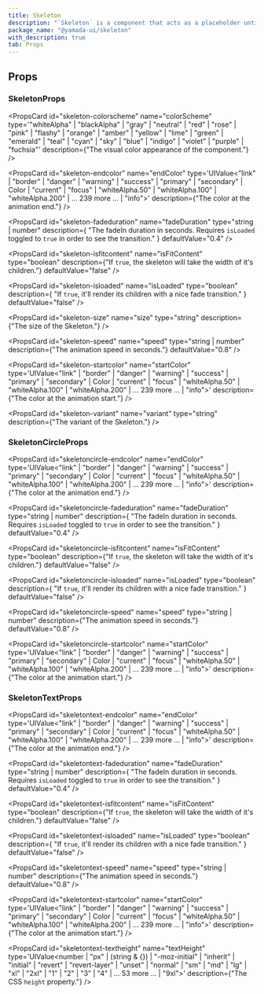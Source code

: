 ```yaml
---
title: Skeleton
description: "`Skeleton` is a component that acts as a placeholder until content is loaded."
package_name: "@yamada-ui/skeleton"
with_description: true
tab: Props
---
```


## Props

### SkeletonProps

<PropsCard
  id="skeleton-colorscheme"
  name="colorScheme"
  type='"whiteAlpha" | "blackAlpha" | "gray" | "neutral" | "red" | "rose" | "pink" | "flashy" | "orange" | "amber" | "yellow" | "lime" | "green" | "emerald" | "teal" | "cyan" | "sky" | "blue" | "indigo" | "violet" | "purple" | "fuchsia"'
  description={"The visual color appearance of the component."}
/>

<PropsCard
  id="skeleton-endcolor"
  name="endColor"
  type='UIValue<"link" | "border" | "danger" | "warning" | "success" | "primary" | "secondary" | Color | "current" | "focus" | "whiteAlpha.50" | "whiteAlpha.100" | "whiteAlpha.200" | ... 239 more ... | "info">'
  description={"The color at the animation end."}
/>

<PropsCard
  id="skeleton-fadeduration"
  name="fadeDuration"
  type="string | number"
  description={
    "The fadeIn duration in seconds. Requires `isLoaded` toggled to `true` in order to see the transition."
  }
  defaultValue="0.4"
/>

<PropsCard
  id="skeleton-isfitcontent"
  name="isFitContent"
  type="boolean"
  description={"If `true`, the skeleton will take the width of it's children."}
  defaultValue="false"
/>

<PropsCard
  id="skeleton-isloaded"
  name="isLoaded"
  type="boolean"
  description={
    "If `true`, it'll render its children with a nice fade transition."
  }
  defaultValue="false"
/>

<PropsCard
  id="skeleton-size"
  name="size"
  type="string"
  description={"The size of the Skeleton."}
/>

<PropsCard
  id="skeleton-speed"
  name="speed"
  type="string | number"
  description={"The animation speed in seconds."}
  defaultValue="0.8"
/>

<PropsCard
  id="skeleton-startcolor"
  name="startColor"
  type='UIValue<"link" | "border" | "danger" | "warning" | "success" | "primary" | "secondary" | Color | "current" | "focus" | "whiteAlpha.50" | "whiteAlpha.100" | "whiteAlpha.200" | ... 239 more ... | "info">'
  description={"The color at the animation start."}
/>

<PropsCard
  id="skeleton-variant"
  name="variant"
  type="string"
  description={"The variant of the Skeleton."}
/>

### SkeletonCircleProps

<PropsCard
  id="skeletoncircle-endcolor"
  name="endColor"
  type='UIValue<"link" | "border" | "danger" | "warning" | "success" | "primary" | "secondary" | Color | "current" | "focus" | "whiteAlpha.50" | "whiteAlpha.100" | "whiteAlpha.200" | ... 239 more ... | "info">'
  description={"The color at the animation end."}
/>

<PropsCard
  id="skeletoncircle-fadeduration"
  name="fadeDuration"
  type="string | number"
  description={
    "The fadeIn duration in seconds. Requires `isLoaded` toggled to `true` in order to see the transition."
  }
  defaultValue="0.4"
/>

<PropsCard
  id="skeletoncircle-isfitcontent"
  name="isFitContent"
  type="boolean"
  description={"If `true`, the skeleton will take the width of it's children."}
  defaultValue="false"
/>

<PropsCard
  id="skeletoncircle-isloaded"
  name="isLoaded"
  type="boolean"
  description={
    "If `true`, it'll render its children with a nice fade transition."
  }
  defaultValue="false"
/>

<PropsCard
  id="skeletoncircle-speed"
  name="speed"
  type="string | number"
  description={"The animation speed in seconds."}
  defaultValue="0.8"
/>

<PropsCard
  id="skeletoncircle-startcolor"
  name="startColor"
  type='UIValue<"link" | "border" | "danger" | "warning" | "success" | "primary" | "secondary" | Color | "current" | "focus" | "whiteAlpha.50" | "whiteAlpha.100" | "whiteAlpha.200" | ... 239 more ... | "info">'
  description={"The color at the animation start."}
/>

### SkeletonTextProps

<PropsCard
  id="skeletontext-endcolor"
  name="endColor"
  type='UIValue<"link" | "border" | "danger" | "warning" | "success" | "primary" | "secondary" | Color | "current" | "focus" | "whiteAlpha.50" | "whiteAlpha.100" | "whiteAlpha.200" | ... 239 more ... | "info">'
  description={"The color at the animation end."}
/>

<PropsCard
  id="skeletontext-fadeduration"
  name="fadeDuration"
  type="string | number"
  description={
    "The fadeIn duration in seconds. Requires `isLoaded` toggled to `true` in order to see the transition."
  }
  defaultValue="0.4"
/>

<PropsCard
  id="skeletontext-isfitcontent"
  name="isFitContent"
  type="boolean"
  description={"If `true`, the skeleton will take the width of it's children."}
  defaultValue="false"
/>

<PropsCard
  id="skeletontext-isloaded"
  name="isLoaded"
  type="boolean"
  description={
    "If `true`, it'll render its children with a nice fade transition."
  }
  defaultValue="false"
/>

<PropsCard
  id="skeletontext-speed"
  name="speed"
  type="string | number"
  description={"The animation speed in seconds."}
  defaultValue="0.8"
/>

<PropsCard
  id="skeletontext-startcolor"
  name="startColor"
  type='UIValue<"link" | "border" | "danger" | "warning" | "success" | "primary" | "secondary" | Color | "current" | "focus" | "whiteAlpha.50" | "whiteAlpha.100" | "whiteAlpha.200" | ... 239 more ... | "info">'
  description={"The color at the animation start."}
/>

<PropsCard
  id="skeletontext-textheight"
  name="textHeight"
  type='UIValue<number | "px" | (string & {}) | "-moz-initial" | "inherit" | "initial" | "revert" | "revert-layer" | "unset" | "normal" | "sm" | "md" | "lg" | "xl" | "2xl" | "1" | "2" | "3" | "4" | ... 53 more ... | "9xl">'
  description={"The CSS `height` property."}
/>
